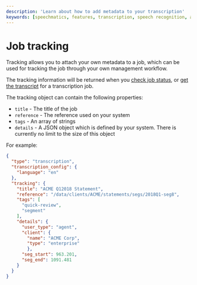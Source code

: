 ```yaml
---
description: 'Learn about how to add metadata to your transcription'
keywords: [speechmatics, features, transcription, speech recognition, asr]
---
```



# Job tracking

Tracking allows you to attach your own metadata to a job, which can be used for tracking the job through your own management workflow.

The tracking information will be returned when you [check job status](/speech-to-text/batch/output), or [get the transcript](/api-ref/batch/get-the-transcript-for-a-transcription-job) for a transcription job.

The tracking object can contain the following properties:

- `title` - The title of the job
- `reference` - The reference used on your system
- `tags` - An array of strings
- `details` - A JSON object which is defined by your system. There is currently no limit to the size of this object

For example:

```json
{
  "type": "transcription",
  "transcription_config": {
    "language": "en"
  },
  "tracking": {
    "title": "ACME Q12018 Statement",
    "reference": "/data/clients/ACME/statements/segs/2018Q1-seg8",
    "tags": [
      "quick-review",
      "segment"
    ],
    "details": {
      "user_type": "agent",
      "client": {
        "name": "ACME Corp",
        "type": "enterprise"
        },
      "seg_start": 963.201,
      "seg_end": 1091.481
    }
  }
}
```
